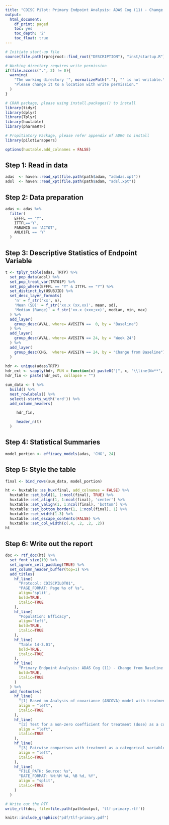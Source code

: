 ```yaml
---
title: "CDISC Pilot: Primary Endpoint Analysis: ADAS Cog (11) - Change from Baseline to Week 24 - LOCF"
output:
  html_document:
    df_print: paged
    toc: yes
    toc_depth: '2'
    toc_float: true
---
```


```r
# Initiate start-up file
source(file.path(rprojroot::find_root("DESCRIPTION"), "inst/startup.R"))
```
```r
# Working directory requires write permission
if(file.access(".", 2) != 0){
  warning(
    "The working directory '", normalizePath("."), "' is not writable.\n",
    "Please change it to a location with write permission."
  )
}
```

```r
# CRAN package, please using install.packages() to install
library(tidyr)
library(dplyr)
library(Tplyr)
library(huxtable)
library(pharmaRTF)

# Propitiatory Package, please refer appendix of ADRG to install 
library(pilot1wrappers)
```

```r
options(huxtable.add_colnames = FALSE)
```

## Step 1: Read in data

```r
adas  <- haven::read_xpt(file.path(path$adam, "adadas.xpt")) 
adsl  <- haven::read_xpt(file.path(path$adam, "adsl.xpt")) 
```

## Step 2: Data preparation
```r
adas <- adas %>%
  filter(
    EFFFL == "Y",
    ITTFL=='Y',
    PARAMCD == 'ACTOT',
    ANL01FL == 'Y'
  )
```

## Step 3: Descriptive Statistics of Endpoint Variable
```r
t <- tplyr_table(adas, TRTP) %>% 
  set_pop_data(adsl) %>% 
  set_pop_treat_var(TRT01P) %>% 
  set_pop_where(EFFFL == "Y" & ITTFL == "Y") %>% 
  set_distinct_by(USUBJID) %>% 
  set_desc_layer_formats(
    'n' = f_str('xx', n),
    'Mean (SD)' = f_str('xx.x (xx.xx)', mean, sd),
    'Median (Range)' = f_str('xx.x (xxx;xx)', median, min, max)
  ) %>% 
  add_layer(
    group_desc(AVAL, where= AVISITN ==  0, by = "Baseline")
  ) %>% 
  add_layer(
    group_desc(AVAL, where= AVISITN == 24, by = "Week 24")
  ) %>% 
  add_layer(
    group_desc(CHG,  where= AVISITN == 24, by = "Change from Baseline")
  )
  
hdr <- unique(adas$TRTP)
hdr_ext <- sapply(hdr, FUN = function(x) paste0("|", x, "\\line(N=**", x, "**)"), USE.NAMES = FALSE)
hdr_fin <- paste(hdr_ext, collapse = "")

sum_data <- t %>% 
  build() %>% 
  nest_rowlabels() %>% 
  select(-starts_with('ord')) %>% 
  add_column_headers(

     hdr_fin,

     header_n(t)
  )
```
 
## Step 4: Statistical Summaries 

```r
model_portion <- efficacy_models(adas, 'CHG', 24)
```

## Step 5: Style the table

```r
final <- bind_rows(sum_data, model_portion)

ht <- huxtable::as_hux(final, add_colnames = FALSE) %>%
  huxtable::set_bold(1, 1:ncol(final), TRUE) %>%
  huxtable::set_align(1, 1:ncol(final), 'center') %>%
  huxtable::set_valign(1, 1:ncol(final), 'bottom') %>%
  huxtable::set_bottom_border(1, 1:ncol(final), 1) %>%
  huxtable::set_width(1.3) %>%
  huxtable::set_escape_contents(FALSE) %>%
  huxtable::set_col_width(c(.4, .2, .2, .2))
ht
```

## Step 6: Write out the report

```r
doc <- rtf_doc(ht) %>% 
  set_font_size(10) %>%
  set_ignore_cell_padding(TRUE) %>%
  set_column_header_buffer(top=1) %>% 
  add_titles(
    hf_line(
      "Protocol: CDISCPILOT01",
      "PAGE_FORMAT: Page %s of %s",
      align='split',
      bold=TRUE,
      italic=TRUE
    ),
    hf_line(
      "Population: Efficacy",
      align="left",
      bold=TRUE,
      italic=TRUE
    ),
    hf_line(
      "Table 14-3.01",
      bold=TRUE,
      italic=TRUE
    ),
    hf_line(
      "Primary Endpoint Analysis: ADAS Cog (11) - Change from Baseline to Week 24 - LOCF",
      bold=TRUE,
      italic=TRUE
    )
  ) %>% 
  add_footnotes(
    hf_line(
      "[1] Based on Analysis of covariance (ANCOVA) model with treatment and site group as factors and baseline value as a covariate.",
      align = "left",
      italic=TRUE
    ),
    hf_line(
      "[2] Test for a non-zero coefficient for treatment (dose) as a continuous variable",
      align = "left",
      italic=TRUE
    ),
    hf_line(
      "[3] Pairwise comparison with treatment as a categorical variable: p-values without adjustment for multiple comparisons.",
      align = "left",
      italic=TRUE
    ),
    hf_line(
      "FILE_PATH: Source: %s",
      "DATE_FORMAT: %H:%M %A, %B %d, %Y",
      align = "split",
      italic=TRUE
    )
  )

# Write out the RTF
write_rtf(doc, file=file.path(path$output, 'tlf-primary.rtf'))
```

```r
knitr::include_graphics("pdf/tlf-primary.pdf")
```